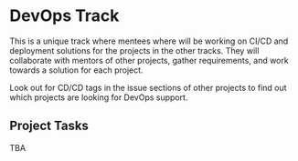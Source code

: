 # DevOps Track

This is a unique track where mentees where will be working on CI/CD and deployment solutions for the projects in the other tracks. They will collaborate with mentors of other projects, gather requirements, and work towards a solution for each project.

Look out for CD/CD tags in the issue sections of other projects to find out which projects are looking for DevOps support.

## Project Tasks

TBA
